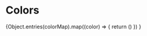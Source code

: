 
<Meta title="Colors" />

# Colors
<ColorPalette>
  {Object.entries(colorMap).map((color) => {
    return (<ColorItem title={color[0]} subtitle={color[1][0]} colors={[color[1][1]]} />)
  })
  }
</ColorPalette>
